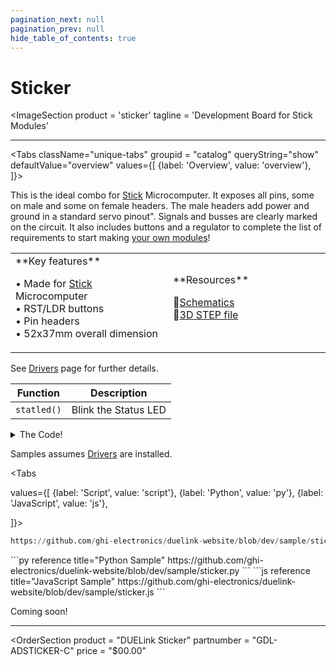 ```yaml
---
pagination_next: null
pagination_prev: null
hide_table_of_contents: true
---
```



# Sticker

<ImageSection
    product = 'sticker'
    tagline = 'Development Board for Stick Modules'
></ImageSection>

---

<Tabs className="unique-tabs" groupid = "catalog" queryString="show" defaultValue="overview"
  values={[
    {label: 'Overview', value: 'overview'},
  ]}>

<TabItem value="overview">

This is the ideal combo for [Stick](../microcomputer/stick) Microcomputer. It exposes all pins, some on male and some on female headers. The male headers add power and ground in a standard servo pinout". Signals and busses are clearly marked on the circuit. It also includes buttons and a regulator to complete the list of requirements to start making [your own modules](../third-party)!

<table><td width='50%'>
**Key features**

• Made for [Stick](catalog/microcomputer/stick.mdx) Microcomputer<br/>
• RST/LDR buttons<br/>
• Pin headers<br/>
• 52x37mm overall dimension<br/>

</td><td width='50%'>
**Resources**

📄[Schematics](pathname:///sch/gdl-adsticker-c.pdf)<br/>
🔩[3D STEP file](pathname:///3d/gdl-adsticker-c.step)<br/>

</td></table>
</TabItem>

<TabItem value="drivers">

See [Drivers](../../engine/drivers) page for further details.

| Function | Description          |
| -------- | -------------------- |
| `statled()`  | Blink the Status LED |

<details>
  <summary>The Code!</summary>



```py reference title="Sticker Driver"
https://github.com/ghi-electronics/duelink-website/blob/dev/driver/sticker.txt
```

</details>
</TabItem>

<TabItem value="samples">

Samples assumes [Drivers](../../engine/drivers) are installed.

<Tabs

  values={[
    {label: 'Script', value: 'script'},
    {label: 'Python', value: 'py'},
    {label: 'JavaScript', value: 'js'},

]}>

<TabItem value="script">

```py reference title="Script Sample"
https://github.com/ghi-electronics/duelink-website/blob/dev/sample/sticker.txt
```
</TabItem>

<TabItem value="py">
```py reference title="Python Sample"
https://github.com/ghi-electronics/duelink-website/blob/dev/sample/sticker.py
```
</TabItem>

<TabItem value="js">
```js reference title="JavaScript Sample"
https://github.com/ghi-electronics/duelink-website/blob/dev/sample/sticker.js
```

</TabItem>

</Tabs>

</TabItem>

<TabItem value="projects">Coming soon!</TabItem>

</Tabs>

---

<OrderSection
    product = "DUELink Sticker"
    partnumber = "GDL-ADSTICKER-C"
    price = "$00.00"
></OrderSection>
